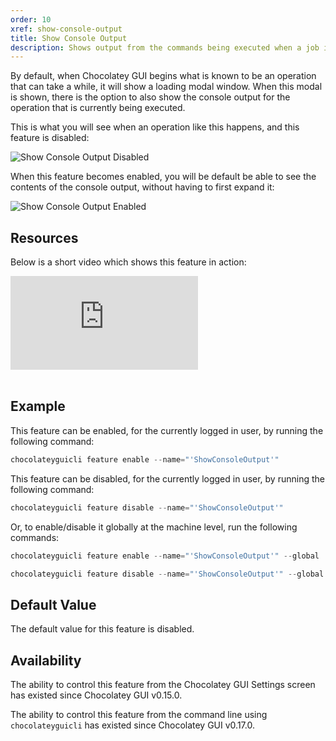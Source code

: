 ```yaml
---
order: 10
xref: show-console-output
title: Show Console Output
description: Shows output from the commands being executed when a job is running
---
```


By default, when Chocolatey GUI begins what is known to be an operation that can take a while, it will show a loading
modal window.  When this modal is shown, there is the option to also show the console output for the operation that is
currently being executed.

This is what you will see when an operation like this happens, and this feature is disabled:

![Show Console Output Disabled](/images/chocolatey-gui/feature_show_console_output_disabled.png "Show Console Output Disabled")

When this feature becomes enabled, you will be default be able to see the contents of the console output, without having
to first expand it:

![Show Console Output Enabled](/images/chocolatey-gui/feature_show_console_output_enabled.png "Show Console Output Enabled")

## Resources

Below is a short video which shows this feature in action:

<p>
<div class="ratio ratio-16x9">
    <iframe src="https://www.youtube.com/embed/adt4UsQ97G4?list=PL84yg23i9GBjAMY0OfHfn-MH4rviaccuc" frameborder="0" allow="autoplay; encrypted-media" allowfullscreen>
    </iframe>
</div>
<br>
</p>

## Example

This feature can be enabled, for the currently logged in user, by running the following command:

```powershell
chocolateyguicli feature enable --name="'ShowConsoleOutput'"
```

This feature can be disabled, for the currently logged in user, by running the following command:

```powershell
chocolateyguicli feature disable --name="'ShowConsoleOutput'"
```

Or, to enable/disable it globally at the machine level, run the following commands:

```powershell
chocolateyguicli feature enable --name="'ShowConsoleOutput'" --global

chocolateyguicli feature disable --name="'ShowConsoleOutput'" --global
```

## Default Value

The default value for this feature is disabled.

## Availability

The ability to control this feature from the Chocolatey GUI Settings screen has existed since Chocolatey GUI v0.15.0.

The ability to control this feature from the command line using `chocolateyguicli` has existed since Chocolatey GUI
v0.17.0.
